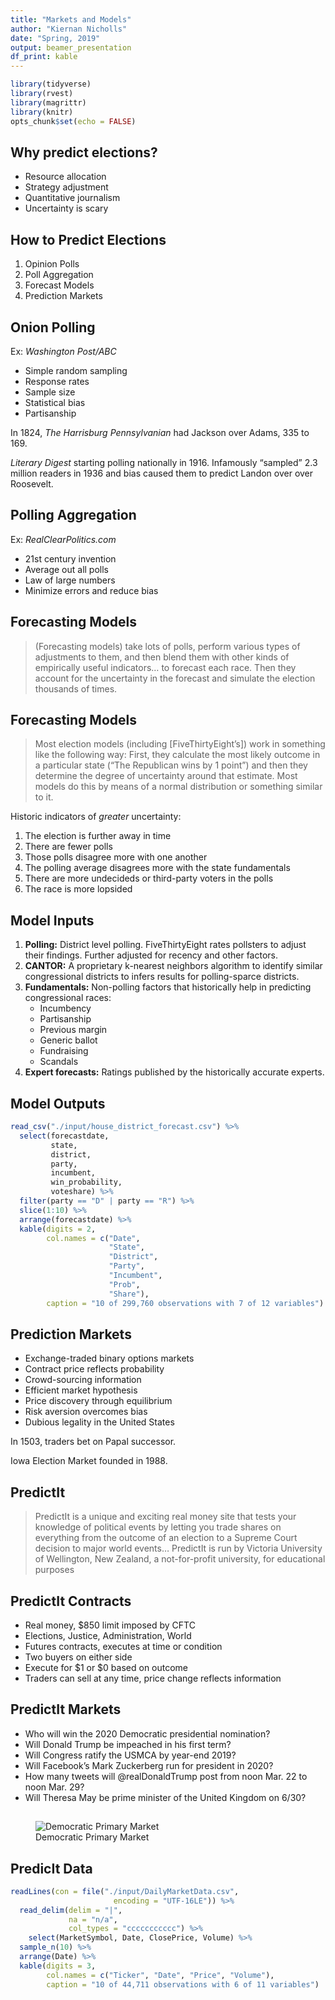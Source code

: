 ```yaml
---
title: "Markets and Models"
author: "Kiernan Nicholls"
date: "Spring, 2019"
output: beamer_presentation
df_print: kable
---
```


```r
library(tidyverse)
library(rvest)
library(magrittr)
library(knitr)
opts_chunk$set(echo = FALSE)
```

## Why predict elections?

* Resource allocation
* Strategy adjustment
* Quantitative journalism
* Uncertainty is scary

## How to Predict Elections

1. Opinion Polls
1. Poll Aggregation
1. Forecast Models
1. Prediction Markets

## Onion Polling

Ex: _Washington Post/ABC_

* Simple random sampling
* Response rates
* Sample size
* Statistical bias
* Partisanship

In 1824, _The Harrisburg Pennsylvanian_ had Jackson over Adams, 335 to 169.

_Literary Digest_ starting polling nationally in 1916. Infamously "sampled" 2.3
million readers in 1936 and bias caused them to predict Landon over over
Roosevelt.

## Polling Aggregation

Ex: _RealClearPolitics.com_

* 21st century invention
* Average out all polls
* Law of large numbers
* Minimize errors and reduce bias

## Forecasting Models

> (Forecasting models) take lots of polls, perform various types of adjustments
to them, and then blend them with other kinds of empirically useful
indicators... to forecast each race. Then they account for the uncertainty in
the forecast and simulate the election thousands of times.

## Forecasting Models

> Most election models (including [FiveThirtyEight’s]) work in something like the following way: First, they calculate the most likely outcome in a particular state (“The Republican wins by 1 point”) and then they determine the degree of uncertainty around that estimate. Most models do this by means of a normal distribution or something similar to it.

Historic indicators of _greater_ uncertainty:

1. The election is further away in time
1. There are fewer polls
1. Those polls disagree more with one another
1. The polling average disagrees more with the state fundamentals
1. There are more undecideds or third-party voters in the polls
1. The race is more lopsided


## Model Inputs

1. **Polling:** District level polling. FiveThirtyEight rates pollsters to
adjust their findings. Further adjusted for  recency and other factors.
1. **CANTOR:** A proprietary k-nearest neighbors algorithm to identify similar
congressional districts to infers results for polling-sparce districts.
1. **Fundamentals:** Non-polling factors that historically help in predicting
congressional races:
    * Incumbency
    * Partisanship
    * Previous margin
    * Generic ballot
    * Fundraising
    * Scandals
1. **Expert forecasts:** Ratings published by the historically accurate experts.

## Model Outputs

```r
read_csv("./input/house_district_forecast.csv") %>% 
  select(forecastdate,
         state,
         district,
         party,
         incumbent,
         win_probability,
         voteshare) %>%
  filter(party == "D" | party == "R") %>% 
  slice(1:10) %>%
  arrange(forecastdate) %>% 
  kable(digits = 2,
        col.names = c("Date",
                      "State",
                      "District",
                      "Party",
                      "Incumbent",
                      "Prob",
                      "Share"),
        caption = "10 of 299,760 observations with 7 of 12 variables")
```

## Prediction Markets

* Exchange-traded binary options markets
* Contract price reflects probability
* Crowd-sourcing information
* Efficient market hypothesis
* Price discovery through equilibrium
* Risk aversion overcomes bias
* Dubious legality in the United States

In 1503, traders bet on Papal successor.

Iowa Election Market founded in 1988.

## PredictIt

> PredictIt is a unique and exciting real money site that tests your knowledge
of political events by letting you trade shares on everything from the outcome
of an election to a Supreme Court decision to major world events... PredictIt is
run by Victoria University of Wellington, New Zealand, a not-for-profit
university, for educational purposes

## PredictIt Contracts

* Real money, $850 limit imposed by CFTC
* Elections, Justice, Administration, World
* Futures contracts, executes at time or condition
* Two buyers on either side
* Execute for \$1 or \$0 based on outcome
* Traders can sell at any time, price change reflects information

## PredictIt Markets

* Who will win the 2020 Democratic presidential nomination?
* Will Donald Trump be impeached in his first term?
* Will Congress ratify the USMCA by year-end 2019?
* Will Facebook’s Mark Zuckerberg run for president in 2020?
* How many tweets will @realDonaldTrump post from noon Mar. 22 to noon Mar. 29?
* Will Theresa May be prime minister of the United Kingdom on 6/30?

## 

![Democratic Primary Market](2020_dem_primary.png)

## PredicIt Data

```r
readLines(con = file("./input/DailyMarketData.csv",
                       encoding = "UTF-16LE")) %>%
  read_delim(delim = "|",
             na = "n/a",
             col_types = "ccccccccccc") %>% 
    select(MarketSymbol, Date, ClosePrice, Volume) %>% 
  sample_n(10) %>%
  arrange(Date) %>% 
  kable(digits = 3,
        col.names = c("Ticker", "Date", "Price", "Volume"),
        caption = "10 of 44,711 observations with 6 of 11 variables")
```
